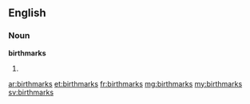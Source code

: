 ==English==

===Noun===
'''birthmarks'''

# {{plural of|birthmark}}

[[ar:birthmarks]]
[[et:birthmarks]]
[[fr:birthmarks]]
[[mg:birthmarks]]
[[my:birthmarks]]
[[sv:birthmarks]]